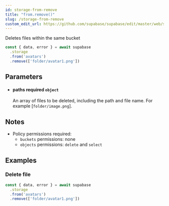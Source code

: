 ```yaml
---
id: storage-from-remove
title: "from.remove()"
slug: /storage-from-remove
custom_edit_url: https://github.com/supabase/supabase/edit/master/web/spec/supabase_js_v2_ref.yml
---
```



Deletes files within the same bucket

```js
const { data, error } = await supabase
  .storage
  .from('avatars')
  .remove(['folder/avatar1.png'])
```


## Parameters


<ul className="method-list-group">
  
<li className="method-list-item">
  <h4 className="method-list-item-label">
    <span className="method-list-item-label-name">
      paths
    </span>
    <span className="method-list-item-label-badge required">
      required
    </span>
    <span className="method-list-item-validation">
      <code>object</code>
    </span>
  </h4>
  <div class="method-list-item-description">

An array of files to be deleted, including the path and file name. For example [`folder/image.png`].

  </div>
  
</li>

</ul>


## Notes

- Policy permissions required:
  - `buckets` permissions: none 
  - `objects` permissions: `delete` and `select`










## Examples

### Delete file



```js
const { data, error } = await supabase
  .storage
  .from('avatars')
  .remove(['folder/avatar1.png'])
```